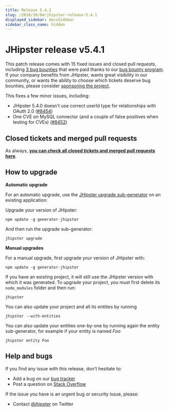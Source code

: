```yaml
---
title: Release 5.4.1
slug: /2018/10/04/jhipster-release-5.4.1
displayed_sidebar: docsSidebar
sidebar_class_name: hidden
---
```


JHipster release v5.4.1
==================

This patch release comes with 15 fixed issues and closed pull requests, including [3 bug bounties](https://github.com/jhipster/generator-jhipster/issues?q=milestone%3A5.4.1+is%3Aclosed+label%3A%24100) that were paid thanks to our [bug bounty program](https://www.jhipster.tech/bug-bounties/). If your company benefits from JHipster, wants great visibility in our community, or wants the ability to choose which tickets deserve bug bounties, please consider [sponsoring the project](https://www.jhipster.tech/sponsors/).

This fixes a few minor issues, including:

- JHipster 5.4.0 doesn't use correct userId type for relationships with OAuth 2.0 ([#8454](https://github.com/jhipster/generator-jhipster/issues/8454))
- One CVE on MySQL connector (and a couple of false positives when testing for CVEs) ([#8452](https://github.com/jhipster/generator-jhipster/pull/8452))

Closed tickets and merged pull requests
------------
As always, __[you can check all closed tickets and merged pull requests here](https://github.com/jhipster/generator-jhipster/issues?q=milestone%3A5.4.1+is%3Aclosed)__.

How to upgrade
------------

**Automatic upgrade**

For an automatic upgrade, use the [JHipster upgrade sub-generator](/upgrading-an-application/) on an existing application:

Upgrade your version of JHipster:

```
npm update -g generator-jhipster
```

And then run the upgrade sub-generator:

```
jhipster upgrade
```

**Manual upgrades**

For a manual upgrade, first upgrade your version of JHipster with:

```
npm update -g generator-jhipster
```

If you have an existing project, it will still use the JHipster version with which it was generated.
To upgrade your project, you must first delete its `node_modules` folder and then run:

```
jhipster
```

You can also update your project and all its entities by running

```
jhipster --with-entities
```

You can also update your entities one-by-one by running again the entity sub-generator, for example if your entity is named _Foo_

```
jhipster entity Foo
```

Help and bugs
--------------

If you find any issue with this release, don't hesitate to:

- Add a bug on our [bug tracker](https://github.com/jhipster/generator-jhipster/issues?state=open)
- Post a question on [Stack Overflow](http://stackoverflow.com/tags/jhipster/info)

If the issue you have is an urgent bug or security issue, please:

- Contact [@jhipster](https://twitter.com/jhipster) on Twitter
